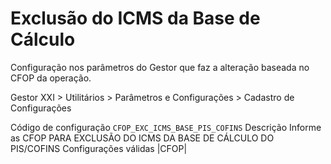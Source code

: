 # Exclusão do ICMS da Base de Cálculo

Configuração nos parâmetros do Gestor que faz a alteração baseada no CFOP da operação.

Gestor XXI > Utilitários > Parâmetros e Configurações > Cadastro de Configurações

Código de configuração 
`CFOP_EXC_ICMS_BASE_PIS_COFINS`
Descrição
Informe as CFOP PARA EXCLUSÃO DO ICMS DA BASE DE CÁLCULO DO PIS/COFINS
Configurações válidas
|CFOP|